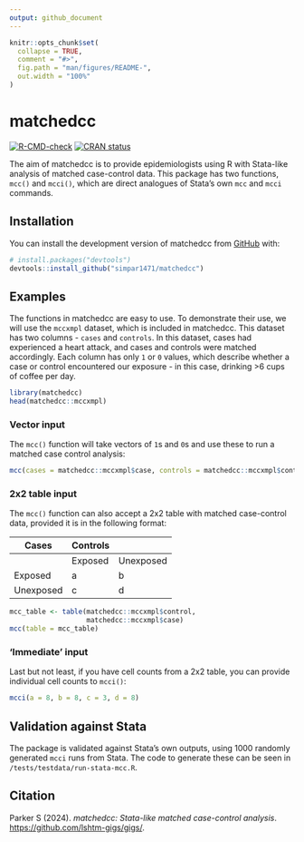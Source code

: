 ```yaml
---
output: github_document
---
```


<!-- README.md is generated from README.Rmd. Please edit that file -->

```r
knitr::opts_chunk$set(
  collapse = TRUE,
  comment = "#>",
  fig.path = "man/figures/README-",
  out.width = "100%"
)
```

# matchedcc

<!-- badges: start -->
[![R-CMD-check](https://github.com/simpar1471/matchedcc/actions/workflows/R-CMD-check.yaml/badge.svg)](https://github.com/simpar1471/matchedcc/actions/workflows/R-CMD-check.yaml)
[![CRAN status](https://www.r-pkg.org/badges/version/matchedcc)](https://CRAN.R-project.org/package=matchedcc)
<!-- badges: end -->

The aim of matchedcc is to provide epidemiologists using R with Stata-like
analysis of matched case-control data. This package has two functions, `mcc()`
and `mcci()`, which are direct analogues of Stata's own `mcc` and `mcci`
commands.

## Installation

You can install the development version of matchedcc from [GitHub](https://github.com/) with:

``` r
# install.packages("devtools")
devtools::install_github("simpar1471/matchedcc")
```

## Examples

The functions in matchedcc are easy to use. To demonstrate their use, we will
use the `mccxmpl` dataset, which is included in matchedcc. This dataset has two
columns - `cases` and `controls`. In this dataset, cases had experienced a heart
attack, and cases and controls were matched accordingly. Each column has only
`1` or `0` values, which describe whether a case or control encountered our
exposure - in this case, drinking >6 cups of coffee per day.

```r
library(matchedcc)
head(matchedcc::mccxmpl)
```

### Vector input

The `mcc()` function will take vectors of `1`s and `0`s and use these to run a
matched case control analysis:

```r
mcc(cases = matchedcc::mccxmpl$case, controls = matchedcc::mccxmpl$control)
```

### 2x2 table input

The `mcc()` function can also accept a 2x2 table with matched case-control data,
provided it is in the following format:

| Cases     | Controls |           |
|-----------|----------|-----------|
|           | Exposed  | Unexposed |
| Exposed   | a        | b         |
| Unexposed | c        | d         |

```r
mcc_table <- table(matchedcc::mccxmpl$control,
                   matchedcc::mccxmpl$case)
mcc(table = mcc_table)
```

### 'Immediate' input

Last but not least, if you have cell counts from a 2x2 table, you can provide
individual cell counts to `mcci()`:

```r
mcci(a = 8, b = 8, c = 3, d = 8)
```

## Validation against Stata

The package is validated against Stata's own outputs, using 1000 randomly
generated `mcci` runs from Stata. The code to generate these can be seen in
`/tests/testdata/run-stata-mcc.R`.

## Citation

Parker S (2024). _matchedcc: Stata-like matched case-control analysis_.
<https://github.com/lshtm-gigs/gigs/>.
